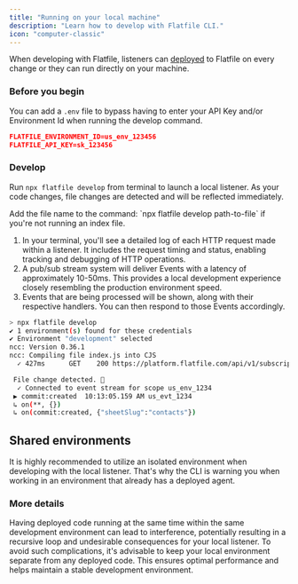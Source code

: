 ```yaml
---
title: "Running on your local machine"
description: "Learn how to develop with Flatfile CLI."
icon: "computer-classic"
---
```


<Snippet file="shared/dxpbanner.mdx" />

When developing with Flatfile, listeners can [deployed](../deploying) to Flatfile on every change or they can run directly on your machine.

### Before you begin

You can add a `.env` file to bypass having to enter your API Key and/or Environment Id when running the develop command.

```json
FLATFILE_ENVIRONMENT_ID=us_env_123456
FLATFILE_API_KEY=sk_123456
```

### Develop

Run `npx flatfile develop` from terminal to launch a local listener. As your code changes, file changes are detected and will be reflected
immediately.

<Warning>
  Add the file name to the command: `npx flatfile develop path-to-file` if
  you're not running an index file.
</Warning>

1. In your terminal, you'll see a detailed log of each HTTP request made within a listener. It includes the request timing and status, enabling tracking and debugging of HTTP operations.
2. A pub/sub stream system will deliver Events with a latency of approximately 10-50ms. This provides a local development experience closely resembling the production environment speed.
3. Events that are being processed will be shown, along with their respective handlers. You can then respond to those Events accordingly.

```bash
> npx flatfile develop
✔ 1 environment(s) found for these credentials
✔ Environment "development" selected
ncc: Version 0.36.1
ncc: Compiling file index.js into CJS
  ✓ 427ms      GET    200 https://platform.flatfile.com/api/v1/subscription 12345

 File change detected. 🚀
  ✓ Connected to event stream for scope us_env_1234
 ▶ commit:created  10:13:05.159 AM us_evt_1234
 ↳ on(**, {})
 ↳ on(commit:created, {"sheetSlug":"contacts"})

```

## Shared environments

It is highly recommended to utilize an isolated environment when developing with the local listener. That's why the CLI is warning you when working in an environment that already has a deployed agent.

<CardGroup cols={2}>
  <Card
    title="Check for existing agents"
    href="../developing/check-for-agents"
  ></Card>
  <Card
    title="Create a new isolated environment"
    href="../developing/make-environment"
  ></Card>
</CardGroup>

### More details

Having deployed code running at the same time within the same development environment can lead to
interference, potentially resulting in a recursive loop and undesirable consequences for your local listener.
To avoid such complications, it's advisable to keep your local environment separate from any deployed code.
This ensures optimal performance and helps maintain a stable development environment.
